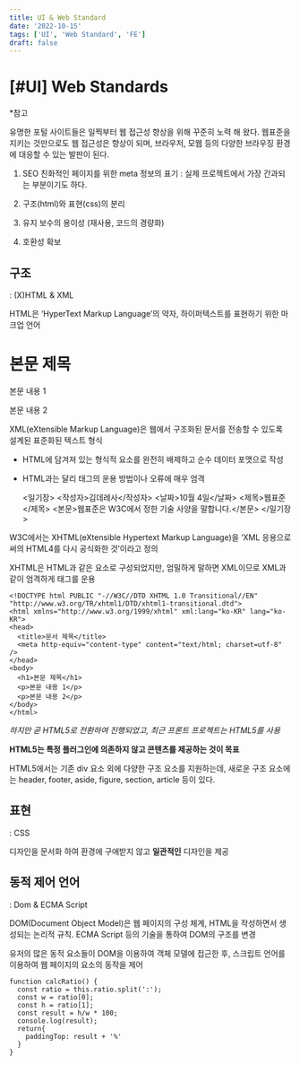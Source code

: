 ```yaml
---
title: UI & Web Standard
date: '2022-10-15'
tags: ['UI', 'Web Standard', 'FE']
draft: false
---
```


# [#UI] Web Standards

*참고

유명한 포털 사이트들은 일찍부터 웹 접근성 향상을 위해 꾸준히 노력 해 왔다. 웹표준을 지키는 것만으로도 웹 접근성은 향상이 되며, 브라우저, 모웹 등의 다양한 브라우징 환경에 대응할 수 있는 발판이 된다.

1. SEO 친화적인 페이지를 위한 meta 정보의 표기
: 실제 프로젝트에서 가장 간과되는 부분이기도 하다.

2. 구조(html)와 표현(css)의 분리

3. 유지 보수의 용이성 (재사용, 코드의 경량화)

4. 호환성 확보

## 구조

: (X)HTML & XML

HTML은 ‘HyperText Markup Language’의 약자, 하이퍼텍스트를 표현하기 위한 마크업 언어

<!DOCTYPE HTML PUBLIC "-//W3C//DTD HTML 4.01 Transitional//EN" 
"http://www.w3.org/TR/html4/loose.dtd">
<html lang="ko-KR">
<head>
 <title>문서 제목</title>
 <meta http-equiv="content-type" content="text/html;charset=utf-8">
</head>
<body>
 <h1>본문 제목</h1>
 <p>본문 내용 1</p>
 <p>본문 내용 2</p>
</body>
</html>

XML(eXtensible Markup Language)은 웹에서 구조화된 문서를 전송할 수 있도록 설계된 표준화된 텍스트 형식

* HTML에 담겨져 있는 형식적 요소를 완전히 배제하고 순수 데이터 포맷으로 작성

* HTML과는 달리 태그의 운용 방법이나 오류에 매우 엄격

    <?xml version="1.0" encoding="utf-8" ?>
    <일기장>
      <작성자>김데레사</작성자>
      <날짜>10월 4일</날짜>
      <제목>웹표준</제목>
      <본문>웹표준은 W3C에서 정한 기술 사양을 말합니다.</본문>
    </일기장>

W3C에서는 XHTML(eXtensible Hypertext Markup Language)을 ‘XML 응용으로써의 HTML4를 다시 공식화한 것’이라고 정의

XHTML은 HTML과 같은 요소로 구성되었지만, 엄밀하게 말하면 XML이므로 XML과 같이 엄격하게 태그를 운용

    <!DOCTYPE html PUBLIC "-//W3C//DTD XHTML 1.0 Transitional//EN" 
    "http://www.w3.org/TR/xhtml1/DTD/xhtml1-transitional.dtd">
    <html xmlns="http://www.w3.org/1999/xhtml" xml:lang="ko-KR" lang="ko-KR">
    <head>
      <title>문서 제목</title>
      <meta http-equiv="content-type" content="text/html; charset=utf-8" />
    </head>
    <body>
      <h1>본문 제목</h1>
      <p>본문 내용 1</p>
      <p>본문 내용 2</p>
    </body>
    </html>

*하지만 곧 HTML5로 전환하여 진행되었고, 최근 프론트 프로젝트는 HTML5를 사용*

**HTML5는 특정 플러그인에 의존하지 않고 콘텐츠를 제공하는 것이 목표**

HTML5에서는 기존 div 요소 외에 다양한 구조 요소를 지원하는데, 새로운 구조 요소에는 header, footer, aside, figure, section, article 등이 있다.

## 표현

: CSS

디자인을 문서화 하여 환경에 구애받지 않고 **일관적인** 디자인을 제공

## 동적 제어 언어

: Dom & ECMA Script

DOM(Document Object Model)은 웹 페이지의 구성 체계, HTML을 작성하면서 생성되는 논리적 규칙. ECMA Script 등의 기술을 통하여 DOM의 구조를 변경

유저의 많은 동적 요소들이 DOM을 이용하여 객체 모델에 접근한 후, 스크립트 언어를 이용하여 웹 페이지의 요소의 동작을 제어

    function calcRatio() {
      const ratio = this.ratio.split(':');
      const w = ratio[0];
      const h = ratio[1];
      const result = h/w * 100;
      console.log(result);
      return{
        paddingTop: result + '%'
      }
    }
